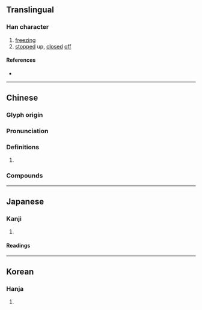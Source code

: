{{character info/new}}
{{also|沍}}
==Translingual==

===Han character===
{{Han char|rn=15|rad=冫|as=04|sn=6|four=31117|canj=IMMVM|ids=⿰冫互}}

# [[freezing]]
# [[stopped]] up, [[closed]] [[off]]

====References====
* {{Han ref|kx=0131.260|dkj=01613|dj=0294.160|hdz=10295.070|uh=51B1|ud=20913|bh=C9BC|bd=51644}}

----

==Chinese==
{{zh-forms}}

===Glyph origin===
{{Han etym}}

===Pronunciation===
{{zh-pron
|m=hù
|c=wu6
|mc=y
|oc=y
|cat=
}}

===Definitions===
{{zh-hanzi}}

# {{rfdef|zh}}

===Compounds===
{{zh-der|冱寒|凝冱}}

----

==Japanese==

===Kanji===
{{ja-kanji|grade=|rs=冫04}}

# {{defn|lang=ja|sort=冫04}}

====Readings====
{{ja-readings
|on=ご
|kun=さ-える, こお-る, ひえる
}}

----

==Korean==

===Hanja===
{{ko-hanja|hangeul=호|rv=ho|mr=ho}}

# {{defn|lang=ko|sort=冫04}}